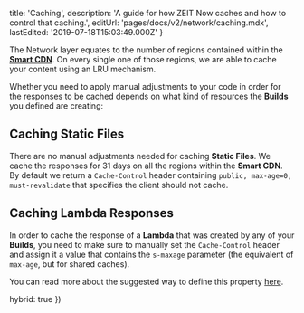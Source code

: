 
  title: 'Caching',
  description:
    'A guide for how ZEIT Now caches and how to control that caching.',
  editUrl: 'pages/docs/v2/network/caching.mdx',
  lastEdited: '2019-07-18T15:03:49.000Z'
}

The Network layer equates to the number of regions contained within the [**Smart CDN**](/smart-cdn). On every single one of those regions, we are able to cache your content using an LRU mechanism.

Whether you need to apply manual adjustments to your code in order for the responses to be cached depends on what kind of resources the **Builds** you defined are creating:

## Caching Static Files

There are no manual adjustments needed for caching **Static Files**. We cache the responses for 31 days on all the regions within the **Smart CDN**. By default we return a `Cache-Control` header containing `public, max-age=0, must-revalidate` that specifies the client should not cache.

## Caching Lambda Responses

In order to cache the response of a **Lambda** that was created by any of your **Builds**, you need to make sure to manually set the `Cache-Control` header and assign it a value that contains the `s-maxage` parameter (the equivalent of `max-age`, but for shared caches).

You can read more about the suggested way to define this property [here](/docs/v2/deployments/concepts/cdn-and-global-distribution#smart-cdn).

  hybrid: true
})
